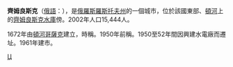 {{Coord|47.6461|N|42.1019|E|display=title}}
'''齊姆良斯克'''（[[俄語|俄語]]：'''{{lang|ru|Цимля́нск}}'''），是[[俄羅斯|俄羅斯]][[羅斯托夫州|羅斯托夫州]]的一個城市，位於該國東部、[[頓河_(俄羅斯)|頓河]]上的[[齊姆良斯克水庫|齊姆良斯克水庫]]傍。2002年人口15,444人。

1672年由[[頓河哥薩克|頓河哥薩克]]建立，時稱{{lang|ru|Усть-Цимла}}。1950年前稱{{lang|ru|Цимля́нская}}。1950至52年間因興建水電廠而遷址。1961年建市。

{{羅斯托夫州城市}}

[[Category:羅斯托夫州城市|Ц]]